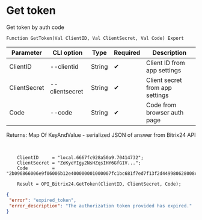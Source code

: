 ﻿---
sidebar_position: 2
---


# Get token
 Get token by auth code



`Function GetToken(Val ClientID, Val ClientSecret, Val Code) Export`

  | Parameter | CLI option | Type | Required | Description |
  |-|-|-|-|-|
  | ClientID | --clientid | String | &#x2714; | Client ID from app settings |
  | ClientSecret | --clientsecret | String | &#x2714; | Client secret from app settings |
  | Code | --code | String | &#x2714; | Code from browser auth page |

  
  Returns:  Map Of KeyAndValue - serialized JSON of answer from Bitrix24 API

<br/>




```bsl title="1C:Enterprise/OneScript code example"
    ClientID     = "local.6667fc928a50a9.70414732";
    ClientSecret = "ZeKyeYIgy2NsHZqsIHY6GfG1V...";
    Code         = "2b096866006e9f06006b12e400000001000007fc1bc681f7ed7f13f2d449980628008c";

    Result = OPI_Bitrix24.GetToken(ClientID, ClientSecret, Code);
```
 



```json title="Result"
{
 "error": "expired_token",
 "error_description": "The authorization token provided has expired."
}
```
